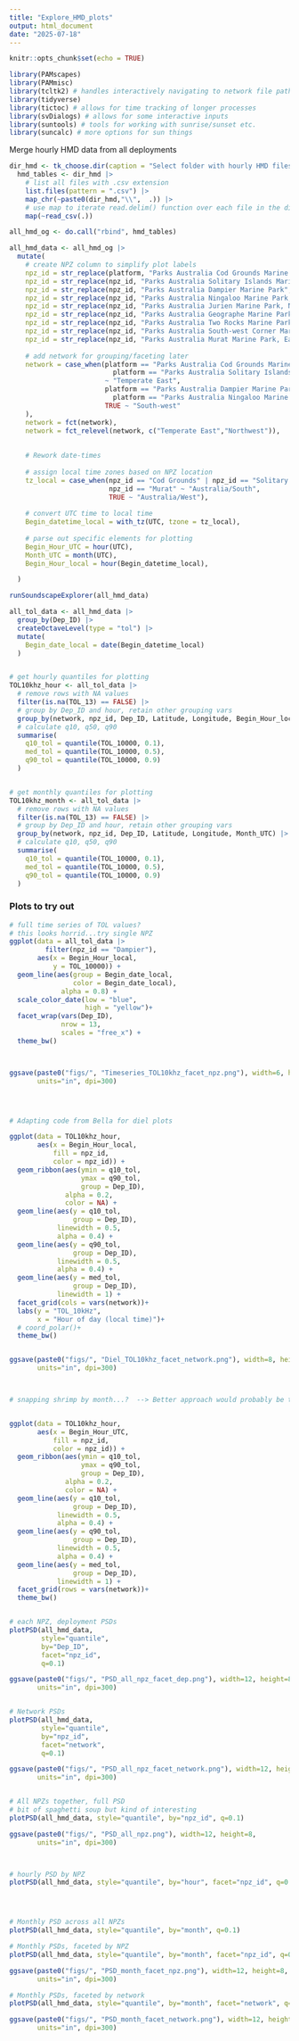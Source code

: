 ```yaml
---
title: "Explore_HMD_plots"
output: html_document
date: "2025-07-18"
---
```


```r
knitr::opts_chunk$set(echo = TRUE)
```

```r
library(PAMscapes)
library(PAMmisc)
library(tcltk2) # handles interactively navigating to network file paths
library(tidyverse)
library(tictoc) # allows for time tracking of longer processes
library(svDialogs) # allows for some interactive inputs
library(suntools) # tools for working with sunrise/sunset etc.
library(suncalc) # more options for sun things
```


Merge hourly HMD data from all deployments

```r

dir_hmd <- tk_choose.dir(caption = "Select folder with hourly HMD files (.csv)")
  hmd_tables <- dir_hmd |>
    # list all files with .csv extension
    list.files(pattern = ".csv") |>
    map_chr(~paste0(dir_hmd,"\\",  .)) |>
    # use map to iterate read.delim() function over each file in the directory
    map(~read_csv(.))

all_hmd_og <- do.call("rbind", hmd_tables) 
```


```r
all_hmd_data <- all_hmd_og |>
  mutate(
    # create NPZ column to simplify plot labels
    npz_id = str_replace(platform, "Parks Australia Cod Grounds Marine Park", "Cod Grounds"),
    npz_id = str_replace(npz_id, "Parks Australia Solitary Islands Marine Park, West Pimpernel mooring", "Solitary Islands"),
    npz_id = str_replace(npz_id, "Parks Australia Dampier Marine Park", "Dampier"),
    npz_id = str_replace(npz_id, "Parks Australia Ningaloo Marine Park, North mooring", "Ningaloo"),
    npz_id = str_replace(npz_id, "Parks Australia Jurien Marine Park, Northeast mooring", "Jurien"),
    npz_id = str_replace(npz_id, "Parks Australia Geographe Marine Park", "Geographe"),
    npz_id = str_replace(npz_id, "Parks Australia Two Rocks Marine Park, West mooring", "Two Rocks"),
    npz_id = str_replace(npz_id, "Parks Australia South-west Corner Marine Park, South mooring", "South-west Corner"),
    npz_id = str_replace(npz_id, "Parks Australia Murat Marine Park, East mooring", "Murat"),
    
    # add network for grouping/faceting later
    network = case_when(platform == "Parks Australia Cod Grounds Marine Park" | 
                          platform == "Parks Australia Solitary Islands Marine Park, West Pimpernel mooring" 
                        ~ "Temperate East",
                        platform == "Parks Australia Dampier Marine Park" | 
                          platform == "Parks Australia Ningaloo Marine Park, North mooring" ~ "Northwest",
                        TRUE ~ "South-west"
    ),
    network = fct(network),
    network = fct_relevel(network, c("Temperate East","Northwest")),
    
    
    # Rework date-times
    
    # assign local time zones based on NPZ location
    tz_local = case_when(npz_id == "Cod Grounds" | npz_id == "Solitary Islands" ~ "Australia/Canberra",
                         npz_id == "Murat" ~ "Australia/South",
                         TRUE ~ "Australia/West"),
    
    # convert UTC time to local time
    Begin_datetime_local = with_tz(UTC, tzone = tz_local),
    
    # parse out specific elements for plotting
    Begin_Hour_UTC = hour(UTC),
    Month_UTC = month(UTC),
    Begin_Hour_local = hour(Begin_datetime_local),

  )
```


```r

runSoundscapeExplorer(all_hmd_data)

```

``` r

all_tol_data <- all_hmd_data |>
  group_by(Dep_ID) |>
  createOctaveLevel(type = "tol") |>
  mutate(
    Begin_date_local = date(Begin_datetime_local)
  )


# get hourly quantiles for plotting
TOL10khz_hour <- all_tol_data |>
  # remove rows with NA values
  filter(is.na(TOL_13) == FALSE) |>
  # group by Dep_ID and hour, retain other grouping vars
  group_by(network, npz_id, Dep_ID, Latitude, Longitude, Begin_Hour_local) |>
  # calculate q10, q50, q90
  summarise(
    q10_tol = quantile(TOL_10000, 0.1),
    med_tol = quantile(TOL_10000, 0.5),
    q90_tol = quantile(TOL_10000, 0.9)
  )


# get monthly quantiles for plotting
TOL10khz_month <- all_tol_data |>
  # remove rows with NA values
  filter(is.na(TOL_13) == FALSE) |>
  # group by Dep_ID and hour, retain other grouping vars
  group_by(network, npz_id, Dep_ID, Latitude, Longitude, Month_UTC) |>
  # calculate q10, q50, q90
  summarise(
    q10_tol = quantile(TOL_10000, 0.1),
    med_tol = quantile(TOL_10000, 0.5),
    q90_tol = quantile(TOL_10000, 0.9)
  )


```

### Plots to try out


```r


# full time series of TOL values?
# this looks horrid...try single NPZ 
ggplot(data = all_tol_data |>
         filter(npz_id == "Dampier"), 
       aes(x = Begin_Hour_local,
           y = TOL_10000)) +
  geom_line(aes(group = Begin_date_local,
                color = Begin_date_local),
             alpha = 0.8) +
  scale_color_date(low = "blue",
                   high = "yellow")+
  facet_wrap(vars(Dep_ID),
             nrow = 13,
             scales = "free_x") +
  theme_bw()



ggsave(paste0("figs/", "Timeseries_TOL10khz_facet_npz.png"), width=6, height=15,
       units="in", dpi=300)




# Adapting code from Bella for diel plots

ggplot(data = TOL10khz_hour,
       aes(x = Begin_Hour_local,
           fill = npz_id,
           color = npz_id)) +
  geom_ribbon(aes(ymin = q10_tol, 
                  ymax = q90_tol,
                  group = Dep_ID),
              alpha = 0.2,
              color = NA) +
  geom_line(aes(y = q10_tol,
                group = Dep_ID),
            linewidth = 0.5,
            alpha = 0.4) +
  geom_line(aes(y = q90_tol,
                group = Dep_ID),
            linewidth = 0.5,
            alpha = 0.4) +
  geom_line(aes(y = med_tol,
                group = Dep_ID),
            linewidth = 1) + 
  facet_grid(cols = vars(network))+
  labs(y = "TOL_10kHz",
       x = "Hour of day (local time)")+
  # coord_polar()+
  theme_bw()


ggsave(paste0("figs/", "Diel_TOL10khz_facet_network.png"), width=8, height=10,
       units="in", dpi=300)



# snapping shrimp by month...?  --> Better approach would probably be to get temperature data from STs


ggplot(data = TOL10khz_hour,
       aes(x = Begin_Hour_UTC,
           fill = npz_id,
           color = npz_id)) +
  geom_ribbon(aes(ymin = q10_tol, 
                  ymax = q90_tol,
                  group = Dep_ID),
              alpha = 0.2,
              color = NA) +
  geom_line(aes(y = q10_tol,
                group = Dep_ID),
            linewidth = 0.5,
            alpha = 0.4) +
  geom_line(aes(y = q90_tol,
                group = Dep_ID),
            linewidth = 0.5,
            alpha = 0.4) +
  geom_line(aes(y = med_tol,
                group = Dep_ID),
            linewidth = 1) + 
  facet_grid(rows = vars(network))+
  theme_bw()



```



```r
# each NPZ, deployment PSDs
plotPSD(all_hmd_data, 
        style="quantile", 
        by="Dep_ID", 
        facet="npz_id", 
        q=0.1)

ggsave(paste0("figs/", "PSD_all_npz_facet_dep.png"), width=12, height=8,
       units="in", dpi=300)


# Network PSDs
plotPSD(all_hmd_data, 
        style="quantile", 
        by="npz_id", 
        facet="network",
        q=0.1)

ggsave(paste0("figs/", "PSD_all_npz_facet_network.png"), width=12, height=8,
       units="in", dpi=300)


# All NPZs together, full PSD
# bit of spaghetti soup but kind of interesting
plotPSD(all_hmd_data, style="quantile", by="npz_id", q=0.1)

ggsave(paste0("figs/", "PSD_all_npz.png"), width=12, height=8,
       units="in", dpi=300)



# hourly PSD by NPZ
plotPSD(all_hmd_data, style="quantile", by="hour", facet="npz_id", q=0.1)




# Monthly PSD across all NPZs
plotPSD(all_hmd_data, style="quantile", by="month", q=0.1)

# Monthly PSDs, faceted by NPZ
plotPSD(all_hmd_data, style="quantile", by="month", facet="npz_id", q=0.1)

ggsave(paste0("figs/", "PSD_month_facet_npz.png"), width=12, height=8,
       units="in", dpi=300)

# Monthly PSDs, faceted by network
plotPSD(all_hmd_data, style="quantile", by="month", facet="network", q=0.1)

ggsave(paste0("figs/", "PSD_month_facet_network.png"), width=12, height=8,
       units="in", dpi=300)


```




